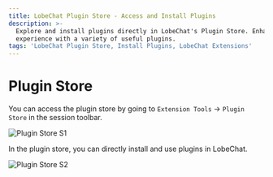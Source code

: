 ```yaml
---
title: LobeChat Plugin Store - Access and Install Plugins
description: >-
  Explore and install plugins directly in LobeChat's Plugin Store. Enhance your
  experience with a variety of useful plugins.
tags: 'LobeChat Plugin Store, Install Plugins, LobeChat Extensions'
---
```


# Plugin Store

You can access the plugin store by going to `Extension Tools` -> `Plugin Store` in the session toolbar.

<Image alt="Plugin Store S1" height={472} src="https://github.com/lobehub/lobe-chat/assets/28616219/ab4e60d0-1293-49ac-8798-cb29b3b789e6" />

In the plugin store, you can directly install and use plugins in LobeChat.

<Image alt="Plugin Store S2" height={472} src="https://github.com/lobehub/lobe-chat/assets/28616219/d7a5d821-116f-4be6-8a1a-38d81a5ea0ea" />
